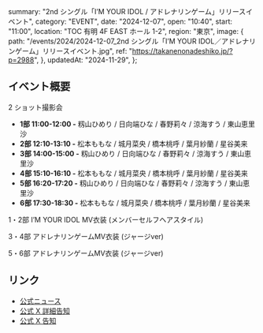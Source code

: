   summary: "2nd シングル「I’M YOUR IDOL / アドレナリンゲーム」リリースイベント",
  category: "EVENT",
  date: "2024-12-07",
  open: "10:40",
  start: "11:00",
  location: "TOC 有明 4F EAST ホール 1-2",
  region: "東京",
  image: {
    path: "/events/2024/2024-12-07_2nd シングル「I’M YOUR IDOL／アドレナリンゲーム」リリースイベント.jpg",
    ref: "https://takanenonadeshiko.jp/?p=2988",
  },
  updatedAt: "2024-11-29",
};

## イベント概要

2 ショット撮影会

- **1部 11:00-12:00 -** 籾山ひめり / 日向端ひな / 春野莉々 / 涼海すう / 東山恵里沙
- **2部 12:10-13:10 -** 松本ももな / 城月菜央 / 橋本桃呼 / 葉月紗蘭 / 星谷美来
- **3部 14:00-15:00 -** 籾山ひめり / 日向端ひな / 春野莉々 / 涼海すう / 東山恵里沙
- **4部 15:10-16:10 -** 松本ももな / 城月菜央 / 橋本桃呼 / 葉月紗蘭 / 星谷美来
- **5部 16:20-17:20 -** 籾山ひめり / 日向端ひな / 春野莉々 / 涼海すう / 東山恵里沙
- **6部 17:30-18:30 -** 松本ももな / 城月菜央 / 橋本桃呼 / 葉月紗蘭 / 星谷美来

1・2部 I’M YOUR IDOL MV衣装 (メンバーセルフヘアスタイル)

3・4部 アドレナリンゲームMV衣装 (ジャージver)

5・6部 アドレナリンゲームMV衣装 (ジャージver)

## リンク

- [公式ニュース](https://takanenonadeshiko.jp/?p=2988)
- [公式 X 詳細告知](https://x.com/takanenofficial/status/1862421379460866133)
- [公式 X 告知](https://x.com/takanenofficial/status/1857349224863813931)
